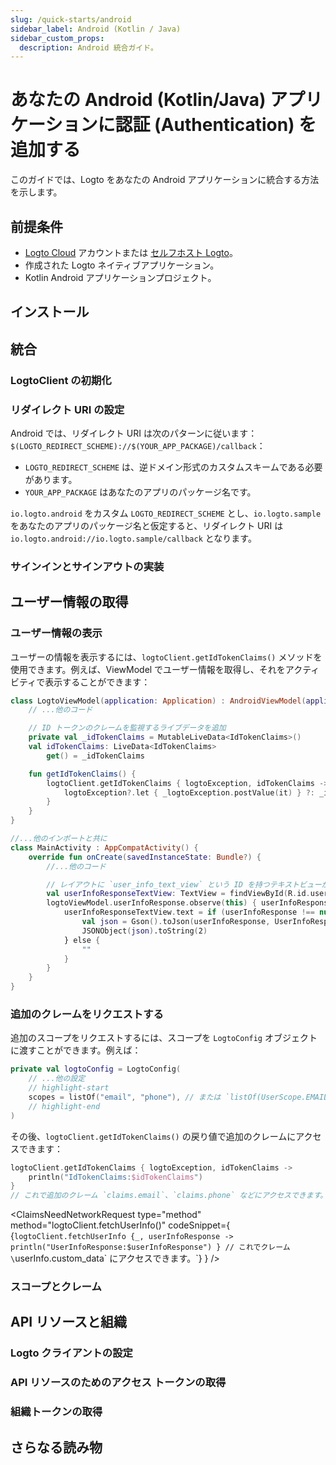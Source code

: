 ```yaml
---
slug: /quick-starts/android
sidebar_label: Android (Kotlin / Java)
sidebar_custom_props:
  description: Android 統合ガイド。
---
```





# あなたの Android (Kotlin/Java) アプリケーションに認証 (Authentication) を追加する

このガイドでは、Logto をあなたの Android アプリケーションに統合する方法を示します。

<AndroidGuideTip />

## 前提条件

- [Logto Cloud](https://cloud.logto.io) アカウントまたは [セルフホスト Logto](/introduction/set-up-logto-oss)。
- 作成された Logto ネイティブアプリケーション。
- Kotlin Android アプリケーションプロジェクト。

## インストール

<Installation />

## 統合

### LogtoClient の初期化

<InitLogtoClient />

### リダイレクト URI の設定

<SignInFlowSummary />

<ConfigureRedirectUri
  figureSrc={redirectUriFigure}
  redirectUri="io.logto.android://io.logto.sample/callback"
/>

Android では、リダイレクト URI は次のパターンに従います：`$(LOGTO_REDIRECT_SCHEME)://$(YOUR_APP_PACKAGE)/callback`：

- `LOGTO_REDIRECT_SCHEME` は、逆ドメイン形式のカスタムスキームである必要があります。
- `YOUR_APP_PACKAGE` はあなたのアプリのパッケージ名です。

`io.logto.android` をカスタム `LOGTO_REDIRECT_SCHEME` とし、`io.logto.sample` をあなたのアプリのパッケージ名と仮定すると、リダイレクト URI は `io.logto.android://io.logto.sample/callback` となります。

### サインインとサインアウトの実装

<ImplementSignInAndSignOut />

<Checkpoint />

## ユーザー情報の取得

### ユーザー情報の表示

ユーザーの情報を表示するには、`logtoClient.getIdTokenClaims()` メソッドを使用できます。例えば、ViewModel でユーザー情報を取得し、それをアクティビティで表示することができます：

```kotlin title="LogtoModelView.kt"
class LogtoViewModel(application: Application) : AndroidViewModel(application) {
    // ...他のコード

    // ID トークンのクレームを監視するライブデータを追加
    private val _idTokenClaims = MutableLiveData<IdTokenClaims>()
    val idTokenClaims: LiveData<IdTokenClaims>
        get() = _idTokenClaims

    fun getIdTokenClaims() {
        logtoClient.getIdTokenClaims { logtoException, idTokenClaims ->
            logtoException?.let { _logtoException.postValue(it) } ?: _idTokenClaims.postValue(idTokenClaims)
        }
    }
}
```

```kotlin title="MainActivity.kt"
//...他のインポートと共に
class MainActivity : AppCompatActivity() {
    override fun onCreate(savedInstanceState: Bundle?) {
        //...他のコード

        // レイアウトに `user_info_text_view` という ID を持つテキストビューがあると仮定
        val userInfoResponseTextView: TextView = findViewById(R.id.user_info_text_view)
        logtoViewModel.userInfoResponse.observe(this) { userInfoResponse ->
            userInfoResponseTextView.text = if (userInfoResponse !== null) {
                val json = Gson().toJson(userInfoResponse, UserInfoResponse::class.java)
                JSONObject(json).toString(2)
            } else {
                ""
            }
        }
    }
}
```

### 追加のクレームをリクエストする

<FindUserInfoMissing method="logtoClient.getIdTokenClaims()" />

<ScopesAndClaimsIntroduction />

追加のスコープをリクエストするには、スコープを `LogtoConfig` オブジェクトに渡すことができます。例えば：

```kotlin title="LogtoViewModel.kt"
private val logtoConfig = LogtoConfig(
    // ...他の設定
    // highlight-start
    scopes = listOf("email", "phone"), // または `listOf(UserScope.EMAIL, UserScope.PHONE)`
    // highlight-end
)
```

その後、`logtoClient.getIdTokenClaims()` の戻り値で追加のクレームにアクセスできます：

```kotlin
logtoClient.getIdTokenClaims { logtoException, idTokenClaims ->
    println("IdTokenClaims:$idTokenClaims")
}
// これで追加のクレーム `claims.email`、`claims.phone` などにアクセスできます。
```

<ClaimsNeedNetworkRequest
  type="method"
  method="logtoClient.fetchUserInfo()"
  codeSnippet={
    <CodeBlock
      language="kotlin"
      title="LogtoViewModel.kt"
    >{`logtoClient.fetchUserInfo {_, userInfoResponse ->
    println("UserInfoResponse:$userInfoResponse")
}
// これでクレーム \`userInfo.custom_data\` にアクセスできます。`}</CodeBlock>
  }
/>

### スコープとクレーム

<ScopesAndClaims />

## API リソースと組織

<ApiResourcesDescription />

### Logto クライアントの設定

<ConfigApiResources />

### API リソースのためのアクセス トークンの取得

<FetchAccessTokenForApiResources />

### 組織トークンの取得

<FetchOrganizationTokenForUser />

## さらなる読み物

<FurtherReadings />
